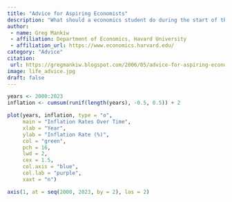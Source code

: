 ```yaml
---
title: "Advice for Aspiring Economists"
description: "What should a economics student do during the start of their journey?"
author: 
 - name: Greg Mankiw
 - affiliation: Department of Economics, Havard University
 - affiliation_url: https://www.economics.harvard.edu/
category: "Advice"
citation: 
 url: https://gregmankiw.blogspot.com/2006/05/advice-for-aspiring-economists.html
image: life_advice.jpg
draft: false
---
```


```r

years <- 2000:2023
inflation <- cumsum(runif(length(years), -0.5, 0.5)) + 2

plot(years, inflation, type = "o", 
     main = "Inflation Rates Over Time", 
     xlab = "Year", 
     ylab = "Inflation Rate (%)", 
     col = "green", 
     pch = 16, 
     lwd = 2,          
     cex = 1.5,        
     col.axis = "blue", 
     col.lab = "purple", 
     xaxt = "n")       

axis(1, at = seq(2000, 2023, by = 2), las = 2)  
```
